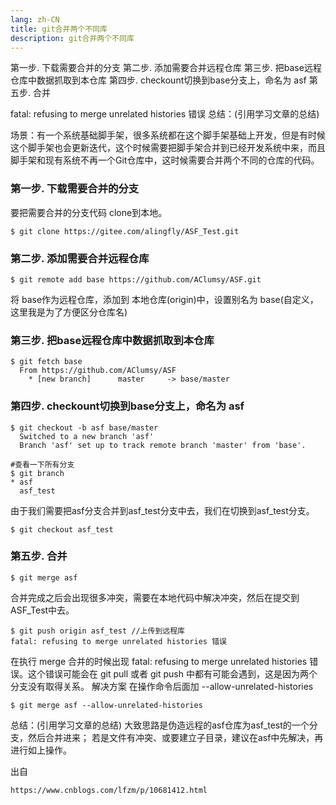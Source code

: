 ```yaml
---
lang: zh-CN
title: git合并两个不同库
description: git合并两个不同库
---
```


第一步. 下载需要合并的分支
第二步. 添加需要合并远程仓库
第三步. 把base远程仓库中数据抓取到本仓库
第四步. checkount切换到base分支上，命名为 asf
第五步. 合并

fatal: refusing to merge unrelated histories 错误
总结：(引用学习文章的总结)

场景：有一个系统基础脚手架，很多系统都在这个脚手架基础上开发，但是有时候这个脚手架也会更新迭代，这个时候需要把脚手架合并到已经开发系统中来，而且脚手架和现有系统不再一个Git仓库中，这时候需要合并两个不同的仓库的代码。

### 第一步. 下载需要合并的分支
要把需要合并的分支代码 clone到本地。

```shell
$ git clone https://gitee.com/alingfly/ASF_Test.git
```

### 第二步. 添加需要合并远程仓库
```shell
$ git remote add base https://github.com/AClumsy/ASF.git
```
将 base作为远程仓库，添加到 本地仓库(origin)中，设置别名为 base(自定义，这里我是为了方便区分仓库名)

### 第三步. 把base远程仓库中数据抓取到本仓库
```shell
$ git fetch base
  From https://github.com/AClumsy/ASF
    * [new branch]      master     -> base/master
```
### 第四步. checkount切换到base分支上，命名为 asf
```shell
$ git checkout -b asf base/master
  Switched to a new branch 'asf'
  Branch 'asf' set up to track remote branch 'master' from 'base'.
```

```shell
#查看一下所有分支
$ git branch 
* asf
  asf_test
```
由于我们需要把asf分支合并到asf_test分支中去，我们在切换到asf_test分支。
```shell
$ git checkout asf_test
```
### 第五步. 合并
```shell
$ git merge asf
```
合并完成之后会出现很多冲突，需要在本地代码中解决冲突，然后在提交到ASF_Test中去。
```shell
$ git push origin asf_test //上传到远程库
fatal: refusing to merge unrelated histories 错误
```
在执行 merge 合并的时候出现 fatal: refusing to merge unrelated histories 错误。这个错误可能会在 git pull 或者 git push 中都有可能会遇到，这是因为两个分支没有取得关系。
解决方案
在操作命令后面加 --allow-unrelated-histories
```shell
$ git merge asf --allow-unrelated-histories
```
总结：(引用学习文章的总结)
大致思路是伪造远程的asf仓库为asf_test的一个分支，然后合并进来；
若是文件有冲突、或要建立子目录，建议在asf中先解决，再进行如上操作。


出自
```
https://www.cnblogs.com/lfzm/p/10681412.html
```